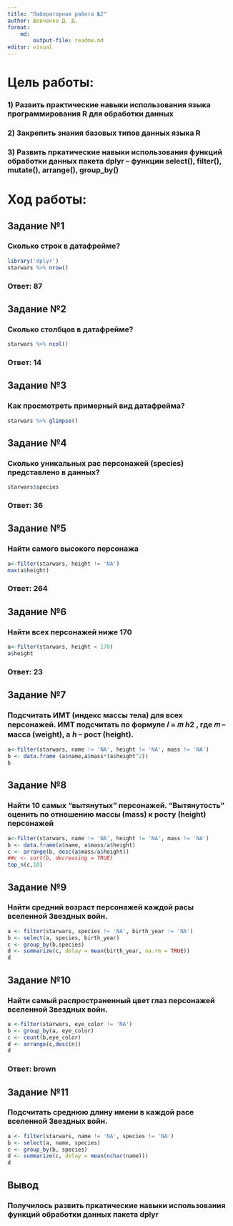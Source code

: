 ---
title: "Лабораторная работа №2"
author: Шевченко Д. Д.
format:
    md:
        output-file: readme.md
editor: visual
---

# Цель работы:

### 1) Развить практические навыки использования языка программирования R для обработки данных

### 2) Закрепить знания базовых типов данных языка R

### 3) Развить пркатические навыки использования функций обработки данных пакета dplyr -- функции select(), filter(), mutate(), arrange(), group_by()

# Ход работы:

## Задание №1

### Сколько строк в датафрейме?

```{r}
library('dplyr')
starwars %>% nrow()
```

### Ответ: 87

## Задание №2

### Сколько столбцов в датафрейме?

```{r}
starwars %>% ncol()
```

### Ответ: 14

## Задание №3

### Как просмотреть примерный вид датафрейма?

```{r}
starwars %>% glimpse()
```

## Задание №4

### Сколько уникальных рас персонажей (species) представлено в данных?

```{r}
starwars$species
```

### Ответ: 36

## Задание №5

### Найти самого высокого персонажа

```{r}
a<-filter(starwars, height != 'NA')
max(a$height)
```

### Ответ: 264

## Задание №6

### Найти всех персонажей ниже 170

```{r}
a<-filter(starwars, height < 170)
a$height
```

### Ответ: 23

## Задание №7

### Подсчитать ИМТ (индекс массы тела) для всех персонажей. ИМТ подсчитать по формуле 𝐼 = 𝑚 ℎ2 , где 𝑚 -- масса (weight), а ℎ -- рост (height).

```{r}
a<-filter(starwars, name != 'NA', height != 'NA', mass != 'NA')
b <- data.frame (a$name,a$mass*(a$height^2))
b
```

## Задание №8

### Найти 10 самых "вытянутых" персонажей. "Вытянутость" оценить по отношению массы (mass) к росту (height) персонажей

```{r}
a<-filter(starwars, name != 'NA', height != 'NA', mass != 'NA')
b <- data.frame(a$name, a$mass/a$height)
c <- arrange(b, desc(a$mass/a$height))
##c <- sort(b, decreasing = TRUE)
top_n(c,10)
```

## Задание №9

### Найти средний возраст персонажей каждой расы вселенной Звездных войн.

```{r}
a <- filter(starwars, species != 'NA', birth_year != 'NA')
b <- select(a, species, birth_year)
c <- group_by(b,species)
d <- summarize(c, delay = mean(birth_year, na.rm = TRUE))
d
```

## Задание №10

### Найти самый распространенный цвет глаз персонажей вселенной Звездных войн.

```{r}
a <-filter(starwars, eye_color != 'NA')
b <- group_by(a, eye_color)
c <- count(b,eye_color)
d <- arrange(c,desc(n))
d
```

### Ответ: brown

## Задание №11

### Подсчитать среднюю длину имени в каждой расе вселенной Звездных войн.

```{r}
a <- filter(starwars, name != 'NA', species != 'NA')
b <- select(a, name, species)
c <- group_by(b, species)
d <- summarize(c, delay = mean(nchar(name)))
d
```

## Вывод

### Получилось развить пркатические навыки использования функций обработки данных пакета dplyr
